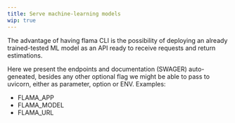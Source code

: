 ```yaml
---
title: Serve machine-learning models
wip: true
---
```



The advantage of having flama CLI is the possibility of deploying an already trained-tested ML model as an API
ready to receive requests and return estimations.

Here we present the endpoints and documentation (SWAGER) auto-geneated, besides any other optional flag we might
be able to pass to uvicorn, either as parameter, option or ENV. Examples:

- FLAMA_APP
- FLAMA_MODEL
- FLAMA_URL
